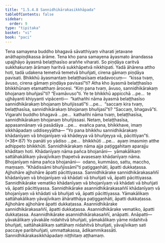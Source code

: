 ```yaml
---
title: "1.5.4.8 Sannidhikārakasikkhāpada"
tableOfContents: false
sidebar:
  order: 9
type: "tipitaka"
basket: "vi"
book: "paci"
---
```



<DynamicBreadcrumb />

<Division number="252" book="paci">

<Paragraph number="812" book="paci">
Tena samayena buddho bhagavā sāvatthiyaṃ viharati jetavane anāthapiṇḍikassa ārāme. Tena kho pana samayena āyasmato ānandassa upajjhāyo āyasmā belaṭṭhasīso araññe viharati. So piṇḍāya caritvā sukkhakuraṃ ārāmaṃ haritvā sukkhāpetvā nikkhipati. Yadā āhārena attho hoti, tadā udakena temetvā temetvā bhuñjati, cirena gāmaṃ piṇḍāya pavisati. Bhikkhū āyasmantaṃ belaṭṭhasīsaṃ etadavocuṃ—  “kissa tvaṃ, āvuso, cirena gāmaṃ piṇḍāya pavisasī”ti? Atha kho āyasmā belaṭṭhasīso bhikkhūnaṃ etamatthaṃ ārocesi. “Kiṃ pana tvaṃ, āvuso, sannidhikārakaṃ bhojanaṃ bhuñjasī”ti? “Evamāvuso”ti.
</Paragraph>

<Paragraph number="813" book="paci">
Ye te bhikkhū appicchā …pe…  te ujjhāyanti khiyyanti vipācenti—  “kathañhi nāma āyasmā belaṭṭhasīso sannidhikārakaṃ bhojanaṃ bhuñjissatī”ti …pe…  “saccaṃ kira tvaṃ, belaṭṭhasīsa, sannidhikārakaṃ bhojanaṃ bhuñjasī”ti? “Saccaṃ, bhagavā”ti. Vigarahi buddho bhagavā …pe…  kathañhi nāma tvaṃ, belaṭṭhasīsa, sannidhikārakaṃ bhojanaṃ bhuñjissasi. Netaṃ, belaṭṭhasīsa, appasannānaṃ vā pasādāya …pe…  evañca pana, bhikkhave, imaṃ sikkhāpadaṃ uddiseyyātha—
</Paragraph>

</Division>
<Division number="253" book="paci">

<Paragraph number="814" book="paci">
<Emphasis>“Yo pana bhikkhu sannidhikārakaṃ khādanīyaṃ vā bhojanīyaṃ vā khādeyya vā bhuñjeyya vā, pācittiyan”</Emphasis>ti. (*38*:<Emphasis>87</Emphasis>)
</Paragraph>

</Division>
<Division number="254" book="paci">

<Paragraph number="815" book="paci">
<Emphasis>Yo panā</Emphasis>ti yo yādiso …pe…  <Emphasis>bhikkhū</Emphasis>ti …pe…  ayaṃ imasmiṃ atthe adhippeto bhikkhūti.
</Paragraph>

<Paragraph number="816" book="paci">
<Emphasis>Sannidhikārakaṃ</Emphasis> nāma ajja paṭiggahitaṃ aparajju khāditaṃ hoti.
</Paragraph>

<Paragraph number="817" book="paci">
<Emphasis>Khādanīyaṃ</Emphasis> nāma pañca bhojanāni—  yāmakālikaṃ sattāhakālikaṃ yāvajīvikaṃ ṭhapetvā avasesaṃ khādanīyaṃ nāma.
</Paragraph>

<Paragraph number="818" book="paci">
<Emphasis>Bhojanīyaṃ</Emphasis> nāma pañca bhojanāni—  odano, kummāso, sattu, maccho, maṃsaṃ.
</Paragraph>

<Paragraph number="819" book="paci">
“Khādissāmi bhuñjissāmī”ti paṭiggaṇhāti, āpatti dukkaṭassa. Ajjhohāre ajjhohāre āpatti pācittiyassa.
</Paragraph>

</Division>
<Division number="255" book="paci">

<Paragraph number="820" book="paci">
Sannidhikārake sannidhikārakasaññī khādanīyaṃ vā bhojanīyaṃ vā khādati vā bhuñjati vā, āpatti pācittiyassa. Sannidhikārake vematiko khādanīyaṃ vā bhojanīyaṃ vā khādati vā bhuñjati vā, āpatti pācittiyassa. Sannidhikārake asannidhikārakasaññī khādanīyaṃ vā bhojanīyaṃ vā khādati vā bhuñjati vā, āpatti pācittiyassa.
</Paragraph>

<Paragraph number="821" book="paci">
Yāmakālikaṃ sattāhakālikaṃ yāvajīvikaṃ āhāratthāya paṭiggaṇhāti, āpatti dukkaṭassa. Ajjhohāre ajjhohāre āpatti dukkaṭassa. Asannidhikārake sannidhikārakasaññī, āpatti dukkaṭassa. Asannidhikārake vematiko, āpatti dukkaṭassa. Asannidhikārake asannidhikārakasaññī, anāpatti.
</Paragraph>

</Division>
<Division number="256" book="paci">

<Paragraph number="822" book="paci">
Anāpatti—  yāvakālikaṃ yāvakāle nidahitvā bhuñjati, yāmakālikaṃ yāme nidahitvā bhuñjati, sattāhakālikaṃ sattāhaṃ nidahitvā bhuñjati, yāvajīvikaṃ sati paccaye paribhuñjati, ummattakassa, ādikammikassāti.

</Paragraph>
</Division>

<Paragraph number="823" type="center" book="paci">
Sannidhikārakasikkhāpadaṃ niṭṭhitaṃ aṭṭhamaṃ.
</Paragraph>